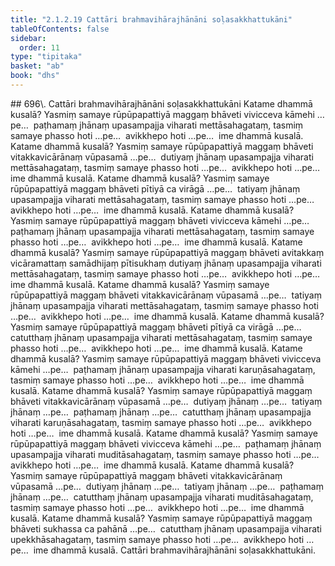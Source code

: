 ```yaml
---
title: "2.1.2.19 Cattāri brahmavihārajhānāni soḷasakkhattukāni"
tableOfContents: false
sidebar:
  order: 11
type: "tipitaka"
basket: "ab"
book: "dhs"
---
```



<DynamicBreadcrumb />

<Paragraph type="center" book="dhs">
## 696\. Cattāri brahmavihārajhānāni soḷasakkhattukāni
</Paragraph>

<Division number="251" book="dhs" bookNo="29" page="66">

<Paragraph number="697" book="dhs">
Katame dhammā kusalā? Yasmiṃ samaye rūpūpapattiyā maggaṃ bhāveti vivicceva kāmehi …pe…  paṭhamaṃ jhānaṃ upasampajja viharati mettāsahagataṃ, tasmiṃ samaye phasso hoti …pe…  avikkhepo hoti …pe…  ime dhammā kusalā.
</Paragraph>

</Division>
<Division number="252" book="dhs" bookNo="29" page="66">

<Paragraph number="698" book="dhs">
Katame dhammā kusalā? Yasmiṃ samaye rūpūpapattiyā maggaṃ bhāveti vitakkavicārānaṃ vūpasamā …pe…  dutiyaṃ jhānaṃ upasampajja viharati mettāsahagataṃ, tasmiṃ samaye phasso hoti …pe…  avikkhepo hoti …pe…  ime dhammā kusalā.
</Paragraph>

</Division>
<Division number="253" book="dhs" bookNo="29" page="66">

<Paragraph number="699" book="dhs">
Katame dhammā kusalā? Yasmiṃ samaye rūpūpapattiyā maggaṃ bhāveti pītiyā ca virāgā …pe…  tatiyaṃ jhānaṃ upasampajja viharati mettāsahagataṃ, tasmiṃ samaye phasso hoti …pe…  avikkhepo hoti …pe…  ime dhammā kusalā.
</Paragraph>

</Division>
<Division number="254" book="dhs" bookNo="29" page="66">

<Paragraph number="700" book="dhs">
Katame dhammā kusalā? Yasmiṃ samaye rūpūpapattiyā maggaṃ bhāveti vivicceva kāmehi …pe…  paṭhamaṃ jhānaṃ upasampajja viharati mettāsahagataṃ, tasmiṃ samaye phasso hoti …pe…  avikkhepo hoti …pe…  ime dhammā kusalā.
</Paragraph>

</Division>
<Division number="255" book="dhs" bookNo="29" page="66">

<Paragraph number="701" book="dhs">
Katame dhammā kusalā? Yasmiṃ samaye rūpūpapattiyā maggaṃ bhāveti avitakkaṃ vicāramattaṃ samādhijaṃ pītisukhaṃ dutiyaṃ jhānaṃ upasampajja viharati mettāsahagataṃ, tasmiṃ samaye phasso hoti …pe…  avikkhepo hoti …pe…  ime dhammā kusalā.
</Paragraph>

</Division>
<Division number="256" book="dhs" bookNo="29" page="66">

<Paragraph number="702" book="dhs">
Katame dhammā kusalā? Yasmiṃ samaye rūpūpapattiyā maggaṃ bhāveti vitakkavicārānaṃ vūpasamā …pe…  tatiyaṃ jhānaṃ upasampajja viharati mettāsahagataṃ, tasmiṃ samaye phasso hoti …pe…  avikkhepo hoti …pe…  ime dhammā kusalā.
</Paragraph>

</Division>
<Division number="257" book="dhs" bookNo="29" page="66">

<Paragraph number="703" book="dhs">
Katame dhammā kusalā? Yasmiṃ samaye rūpūpapattiyā maggaṃ bhāveti pītiyā ca virāgā …pe…  catutthaṃ jhānaṃ upasampajja viharati mettāsahagataṃ, tasmiṃ samaye phasso hoti …pe…  avikkhepo hoti …pe…  ime dhammā kusalā.
</Paragraph>

</Division>
<Division number="258" book="dhs" bookNo="29" page="67">

<Paragraph number="704" book="dhs">
Katame dhammā kusalā? Yasmiṃ samaye rūpūpapattiyā maggaṃ bhāveti vivicceva kāmehi …pe…  paṭhamaṃ jhānaṃ upasampajja viharati karuṇāsahagataṃ, tasmiṃ samaye phasso hoti …pe…  avikkhepo hoti …pe…  ime dhammā kusalā.
</Paragraph>

</Division>
<Division number="259" book="dhs" bookNo="29" page="67">

<Paragraph number="705" book="dhs">
Katame dhammā kusalā? Yasmiṃ samaye rūpūpapattiyā maggaṃ bhāveti vitakkavicārānaṃ vūpasamā …pe…  dutiyaṃ jhānaṃ …pe…  tatiyaṃ jhānaṃ …pe…  paṭhamaṃ jhānaṃ …pe…  catutthaṃ jhānaṃ upasampajja viharati karuṇāsahagataṃ, tasmiṃ samaye phasso hoti …pe…  avikkhepo hoti …pe…  ime dhammā kusalā.
</Paragraph>

</Division>
<Division number="260" book="dhs" bookNo="29" page="67">

<Paragraph number="706" book="dhs">
Katame dhammā kusalā? Yasmiṃ samaye rūpūpapattiyā maggaṃ bhāveti vivicceva kāmehi …pe…  paṭhamaṃ jhānaṃ upasampajja viharati muditāsahagataṃ, tasmiṃ samaye phasso hoti …pe…  avikkhepo hoti …pe…  ime dhammā kusalā.
</Paragraph>

</Division>
<Division number="261" book="dhs" bookNo="29" page="67">

<Paragraph number="707" book="dhs">
Katame dhammā kusalā? Yasmiṃ samaye rūpūpapattiyā maggaṃ bhāveti vitakkavicārānaṃ vūpasamā …pe…  dutiyaṃ jhānaṃ …pe…  tatiyaṃ jhānaṃ …pe…  paṭhamaṃ jhānaṃ …pe…  catutthaṃ jhānaṃ upasampajja viharati muditāsahagataṃ, tasmiṃ samaye phasso hoti …pe…  avikkhepo hoti …pe…  ime dhammā kusalā.
</Paragraph>

</Division>
<Division number="262" book="dhs" bookNo="29" page="67">

<Paragraph number="708" book="dhs">
Katame dhammā kusalā? Yasmiṃ samaye rūpūpapattiyā maggaṃ bhāveti sukhassa ca pahānā …pe…  catutthaṃ jhānaṃ upasampajja viharati upekkhāsahagataṃ, tasmiṃ samaye phasso hoti …pe…  avikkhepo hoti …pe…  ime dhammā kusalā.

</Paragraph>
</Division>

<Paragraph number="709" type="center" book="dhs">
Cattāri brahmavihārajhānāni soḷasakkhattukāni.
</Paragraph>